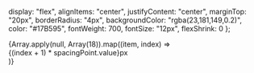 

<Meta title="Design System/Spacing" />

<Title>Spacing X={spacingPoint.value.toString()}</Title>

  display: "flex",
  alignItems: "center",
  justifyContent: "center",
  marginTop: "20px",
  borderRadius: "4px",
  backgroundColor: "rgba(23,181,149,0.2)",
  color: "#17B595",
  fontWeight: 700,
  fontSize: "12px",
  flexShrink: 0
};

<div style={{ ...wrapper, alignItems: "start" }}>
  {Array.apply(null, Array(18)).map((item, index) => <div style={{
    ...card,
    padding: `${(index + 1) * spacingPoint.value}px`
  }}
                                                          key={index}
  >
    {(index + 1) * spacingPoint.value}px
  </div>)}
</div>
